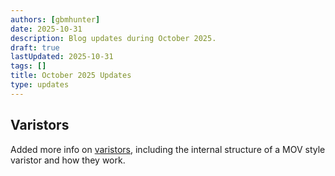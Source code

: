```yaml
---
authors: [gbmhunter]
date: 2025-10-31
description: Blog updates during October 2025.
draft: true
lastUpdated: 2025-10-31
tags: []
title: October 2025 Updates
type: updates
---
```


## Varistors

Added more info on [varistors](/electronics/components/varistors-vdrs/), including the internal structure of a MOV style varistor and how they work.
